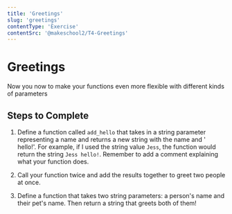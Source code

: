 ```yaml
---
title: 'Greetings'
slug: 'greetings'
contentType: 'Exercise'
contentSrc: '@makeschool2/T4-Greetings'
---
```


# Greetings

Now you now to make your functions even more flexible with different kinds of parameters

## Steps to Complete

1. Define a function called `add_hello` that takes in a string parameter representing a name and returns a new string with the name and ' hello!'. For example, if I used the string value `Jess`, the function would return the string `Jess hello!`. Remember to add a comment explaining what your function does. 

2. Call your function twice and add the results together to greet two people at once.

3. Define a function that takes two string parameters: a person's name and their pet's name. Then return a string that greets both of them!